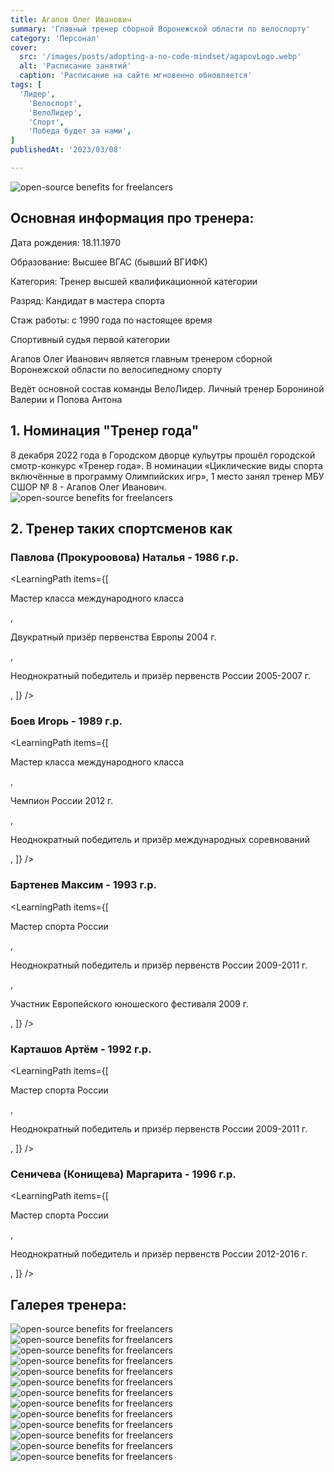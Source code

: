 ```yaml
---
title: Агапов Олег Иванович
summary: 'Главный тренер сборной Воронежской области по велоспорту'
category: 'Персонал'
cover:
  src: '/images/posts/adopting-a-no-code-mindset/agapovLogo.webp'
  alt: 'Расписание занятий'
  caption: 'Расписание на сайте мгновенно обновляется'
tags: [
  'Лидер',
    'Велоспорт',
    'ВелоЛидер',
    'Спорт',
    'Победа будет за нами',
]
publishedAt: '2023/03/08'

---
```

<Image
  src="/images/posts/adopting-a-no-code-mindset/agapovLogo.webp"
  alt="open-source benefits for freelancers"
/>

## Основная информация про тренера:

<Callout>
  Дата рождения: 18.11.1970

  Образование: Высшее ВГАС (бывший ВГИФК)

  Категория: Тренер высшей квалификационной категории

  Разряд: Кандидат в мастера спорта

  Стаж работы: с 1990 года по настоящее время

  Спортивный судья первой категории
</Callout>

<Callout>
  Агапов Олег Иванович является главным тренером сборной Воронежской области по велосипедному спорту

  Ведёт основной состав команды ВелоЛидер. Личный тренер Борониной Валерии и Попова Антона
</Callout>


## 1. Номинация "Тренер года"

8 декабря 2022 года в Городском дворце кульутры прошёл городской смотр-конкурс «Тренер года». В номинации «Циклические виды спорта включённые в программу Олимпийских игр», 1 место занял тренер МБУ СШОР № 8 - Агапов Олег Иванович.
<Image
  src="/images/posts/lider/agapov14.jpg"
  alt="open-source benefits for freelancers"
/>

## 2. Тренер таких спортсменов как

### Павлова (Прокуроовова) Наталья - 1986 г.р.
<LearningPath
  items={[
    <p>Мастер класса международного класса</p>,
    <p>Двукратный призёр первенства Европы 2004 г.</p>,
    <p>Неоднократный победитель и призёр первенств России 2005-2007 г.</p>,
  ]}
/>
### Боев Игорь - 1989 г.р.
<LearningPath
  items={[
    <p>Мастер класса международного класса</p>,
    <p>Чемпион России 2012 г.</p>,
    <p>Неоднократный победитель и призёр международных соревнований</p>,
  ]}
/>
### Бартенев Максим - 1993 г.р.
<LearningPath
  items={[
    <p>Мастер спорта России</p>,
    <p>Неоднократный победитель и призёр первенств России 2009-2011 г.</p>,
    <p>Участник Европейского юношеского фестиваля 2009 г.</p>,
  ]}
/>
### Карташов Артём - 1992 г.р.
<LearningPath
  items={[
    <p>Мастер спорта России</p>,
    <p>Неоднократный победитель и призёр первенств России 2009-2011 г.</p>,
  ]}
/>
### Сеничева (Конищева) Маргарита - 1996 г.р.
<LearningPath
  items={[
    <p>Мастер спорта России</p>,
    <p>Неоднократный победитель и призёр первенств России 2012-2016 г.</p>,
  ]}
/>

## Галерея тренера:

<Image
  src="/images/posts/lider/agapov13.jpg"
  alt="open-source benefits for freelancers"
/>
<Image
  src="/images/posts/lider/agapov1.jpg"
  alt="open-source benefits for freelancers"
/>
<Image
  src="/images/posts/lider/agapov3.jpg"
  alt="open-source benefits for freelancers"
/>
<Image
  src="/images/posts/lider/agapov4.jpg"
  alt="open-source benefits for freelancers"
/>
<Image
  src="/images/posts/lider/agapov5.jpg"
  alt="open-source benefits for freelancers"
/>
<Image
  src="/images/posts/lider/agapov6.jpg"
  alt="open-source benefits for freelancers"
/>
<Image
  src="/images/posts/lider/agapov7.jpg"
  alt="open-source benefits for freelancers"
/>
<Image
  src="/images/posts/lider/agapov15.jpg"
  alt="open-source benefits for freelancers"
/>
<Image
  src="/images/posts/khatuntseva/9.jpg"
  alt="open-source benefits for freelancers"
/>
<Image
  src="/images/posts/lider/agapov9.jpg"
  alt="open-source benefits for freelancers"
/>
<Image
  src="/images/posts/lider/agapov10.jpg"
  alt="open-source benefits for freelancers"
/>
<Image
  src="/images/posts/lider/agapov11.jpg"
  alt="open-source benefits for freelancers"
/>
<Image
  src="/images/posts/lider/agapov12.jpg"
  alt="open-source benefits for freelancers"
/>



